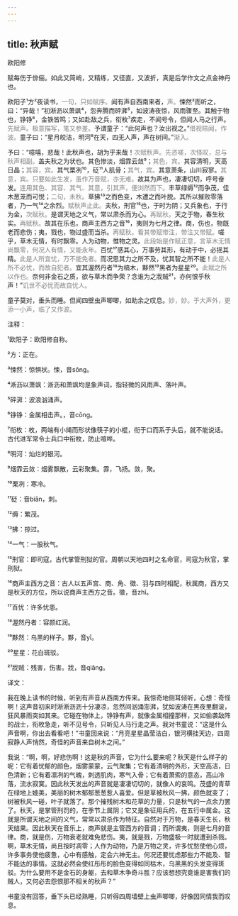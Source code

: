 ```yaml
---
---
---
```

title: 秋声赋
---




欧阳修





赋每伤于俳俪。如此又简峭，又精练，又径直，又波折，真是后学作文之点金神丹也。





欧阳子¹方²夜读书，<font color=gray font-size=0.8rem>一句，只如赋序。</font>闻有声自西南来者，<font color=gray font-size=0.8rem>声。</font>悚然³而听之，曰：“异哉！”初淅沥以萧飒⁴，忽奔腾而砰湃⁵，如波涛夜惊，风雨骤至。其触于物也，铮铮⁶，金铁皆鸣；又如赴敌之兵，衔枚⁷疾走，不闻号令，但闻人马之行声。<font color=gray font-size=0.8rem>先赋声。极意描写，笔又参差。</font>予谓童子：“此何声也？汝出视之。”<font color=gray font-size=0.8rem>借视陪闻，作波。</font>童子曰：“星月皎洁，明河⁸在天，四无人声，声在树间。”<font color=gray font-size=0.8rem>渐入。</font>

予曰：“噫嘻，悲哉！此秋声也，胡为乎来哉！<font color=gray font-size=0.8rem>次赋秋声。先咨嗟，次怪叹，总与秋声相副。</font>盖夫秋之为状也。其色惨淡，烟霏云敛⁹；<font color=gray font-size=0.8rem>其色，宾。</font>其容清明，天高日晶；<font color=gray font-size=0.8rem>其容，宾。</font>其气栗冽¹⁰，砭¹¹人肌骨；<font color=gray font-size=0.8rem>其气，宾。</font>其意萧条，山川寂寥。<font color=gray font-size=0.8rem>其意，宾。只要如此生发，虽作万音赋，亦无难。</font>故其为声也，凄凄切切，呼号奋发。<font color=gray font-size=0.8rem>连用其色、其容、其气、其意，引其声，便浏然而下。</font>丰草绿缛¹²而争茂，佳木葱茏而可悦；<font color=gray font-size=0.8rem>二句，未秋。</font>草拂¹³之而色变，木遭之而叶脱。其所以摧败零落者，乃一气¹⁴之余烈。<font color=gray font-size=0.8rem>赋秋声止此。</font>夫秋，刑官¹⁵也，于时为阴；又兵象也，于行为金，<font color=gray font-size=0.8rem>次赋秋。</font>是谓天地之义气，常以肃杀而为心。<font color=gray font-size=0.8rem>再赋秋。</font>天之于物，春生秋实。<font color=gray font-size=0.8rem>再赋秋。</font>故其在乐也，商声主西方之音¹⁶，夷则为七月之律。商，伤也，物既老而悲伤；夷，戮也，物过盛而当杀。<font color=gray font-size=0.8rem>再赋秋。看其带赋带注，带注又带赋。</font>嗟乎，草木无情，有时飘零。人为动物，惟物之灵。<font color=gray font-size=0.8rem>此段始是作赋正意，言草木无情尚飘零，何况人有情，又能永年。</font>百忧¹⁷感其心，万事劳其形，有动于中，必摇其精。<font color=gray font-size=0.8rem>此是人所宜忧，万不能免者。</font>而况思其力之所不及，忧其智之所不能！<font color=gray font-size=0.8rem>此是人所不必忧，而故自犯者。</font>宜其渥然丹者¹⁸为槁木，黟然¹⁹黑者为星星²⁰。<font color=gray font-size=0.8rem>此赋之所以作也。</font>奈何非金石之质，欲与草木而争荣？念谁为之戕贼²¹，亦何恨乎秋声！”<font color=gray font-size=0.8rem>讥世不必忧而故自忧人。</font>

童子莫对，垂头而睡。但闻四壁虫声唧唧，如助余之叹息。<font color=gray font-size=0.8rem>妙，妙。于大声外，更添一小声，临了又作波。</font>

注释：

¹欧阳子：欧阳修自称。

²方：正在。

³悚然：惊惧状。悚，音sǒng。

⁴淅沥以萧飒：淅沥和萧飒均是象声词，指轻微的风雨声、落叶声。

⁵砰湃：波浪汹涌声。

⁶铮铮：金属相击声。，音cōng。

⁷衔枚：枚，两端有小绳而形状像筷子的小棍，衔于口而系于头后，就不能说话。古代进军常令士兵口中衔枚，防止喧哗。

⁸明河：灿烂的银河。

⁹烟霏云敛：烟雾飘散，云彩聚集。霏，飞扬。敛，聚。

¹⁰栗冽：寒冷。

¹¹砭：音biān，刺。

¹²缛：繁茂。

¹³拂：掠过。

¹⁴一气：一股秋气。

¹⁵刑官：即司寇，古代掌管刑狱的官。周朝以天地四时之名命官，司寇为秋官，掌刑狱。

¹⁶商声主西方之音：古人以五声宫、商、角、徵、羽与四时相配，秋属商，西方又是秋天的方位，所以说商声主西方之音。徵，音zhǐ。

¹⁷百忧：许多忧患。

¹⁸渥然丹者：容颜红润。

¹⁹黟然：乌黑的样子。黟，音yī。

²⁰星星：花白斑驳。

²¹戕贼：残害，伤害。戕，音qiāng。

译文：

我在晚上读书的时候，听到有声音从西南方传来。我惊奇地侧耳倾听，心想：奇怪啊！这声音初来时淅淅沥沥十分凄凉，忽然间汹涌澎湃，犹如波涛在黑夜里翻滚，狂风暴雨突如其来。它碰在物体上，铮铮有声，就像金属相撞那样，又如偷袭敌阵的战士，衔枚急走，听不见号令，只听见人马行走之声。我对书童说：“这是什么声音啊，你出去看看吧！”书童回来说：“月亮星星晶莹洁白，银河横挂天边，四周寂静人声悄然，奇怪的声音来自树木之间。”

我说：“啊，啊，好悲伤啊！这是秋的声音，它为什么要来呢？秋天是什么样子的呢：它有着忧郁的颜色，烟雾蒙蒙，云气聚集；它有着清明的外形，天空高洁，日色清新；它有着凛冽的气魄，刺透肌肉，寒气入骨；它有着萧索的意态，高山冷落，流水寂寞。因此秋天发出的声音就是凄凄切切的，就像人的哀鸣。茂盛的青草在绿地上媲美，美丽的树木郁郁葱葱惹人喜爱。但是草被秋风一拂，颜色就变了；树被秋风一碰，叶子就落了。那个摧残树木和花草的力量，只是秋气的一点余力罢了。秋天，是掌管刑罚的，在季节上属阴；它又是象征用兵的，在五行中属金。这就是所谓天地之间的义气，常常以肃杀作为特征。自然对于万物，是春天生长，秋天结果。因此秋天在音乐上，商声就是主管西方的音调；而所谓夷，则是七月的音律。商，就是伤，万物衰老就难免悲伤。夷，就是戮，万物盛极一时就遭到杀戮。啊，草木无情，尚且按时凋零；人作为动物，乃是万物之灵，许多忧愁使他心烦，许多事务使他疲惫，心中有感触，定会六神无主。何况还要忧虑那些力不能及、智不能达的事情。这就必然会使红彤彤的脸色变得如同枯木，乌黑黑的头发变得斑驳。为什么要用不是金石的身躯，去和草木争奇斗胜？应该想想究竟谁是害我们的贼人，又何必去怨恨那不相关的秋声？”

书童没有回答，垂下头已经熟睡，只听得四周墙壁上虫声唧唧，好像因同情我而叹息。